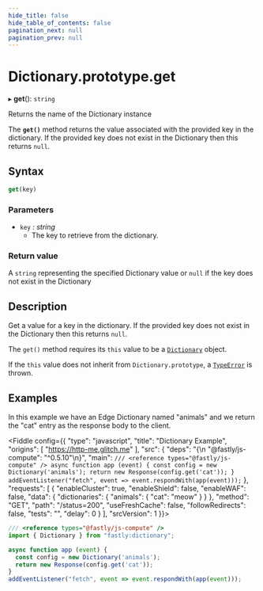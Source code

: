 ```yaml
---
hide_title: false
hide_table_of_contents: false
pagination_next: null
pagination_prev: null
---
```


# Dictionary.prototype.get

▸ **get**(): `string`

Returns the name of the Dictionary instance

The **`get()`** method returns the value associated with the provided key in the dictionary. If the provided key does not exist in the Dictionary then this returns `null`.

## Syntax

```js
get(key)
```

### Parameters

- `key` _: string_
  - The key to retrieve from the dictionary.

### Return value

A `string` representing the specified Dictionary value or `null` if the key does not exist in the Dictionary

## Description

Get a value for a key in the dictionary. If the provided key does not exist in the Dictionary then this returns `null`.

The `get()` method requires its `this` value to be a [`Dictionary`](../Dictionary.mdx) object.

If the `this` value does not inherit from `Dictionary.prototype`, a [`TypeError`](../../../globals/TypeError/TypeError.mdx) is thrown.

## Examples

In this example we have an Edge Dictionary named "animals" and we return the "cat" entry as the response body to the client.

<Fiddle config={{
  "type": "javascript",
  "title": "Dictionary Example",
  "origins": [
    "https://http-me.glitch.me"
  ],
  "src": {
    "deps": "{\n  \"@fastly/js-compute\": \"^0.5.10\"\n}",
    "main": `
/// <reference types="@fastly/js-compute" />
async function app (event) {
  const config = new Dictionary('animals');
  return new Response(config.get('cat'));
}
addEventListener("fetch", event => event.respondWith(app(event)));
`
  },
  "requests": [
    {
      "enableCluster": true,
      "enableShield": false,
      "enableWAF": false,
      "data": {
         "dictionaries": {
           "animals": {
             "cat": "meow"
           }
         }
       },
      "method": "GET",
      "path": "/status=200",
      "useFreshCache": false,
      "followRedirects": false,
      "tests": "",
      "delay": 0
    }
  ],
  "srcVersion": 1
}}>

```js
/// <reference types="@fastly/js-compute" />
import { Dictionary } from "fastly:dictionary";

async function app (event) {
  const config = new Dictionary('animals');
  return new Response(config.get('cat'));
}
addEventListener("fetch", event => event.respondWith(app(event)));
```

</Fiddle>